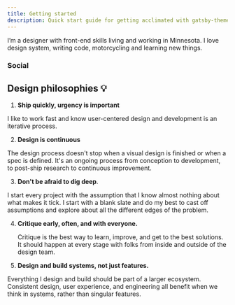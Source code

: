 ```yaml
---
title: Getting started
description: Quick start guide for getting acclimated with gatsby-theme-carbon
---
```


<PageDescription>

I’m a designer with front-end skills living and working in Minnesota. I love design system, writing code, motorcycling and learning new things.
</PageDescription>

<MiniCard title="What's your story?" href="/background" />

### Social
<CardGroup>
  <MiniCard title="Twitter" target="=_blank" href="https://twitter.com/kaizenOS" actionIcon="logoTwitter" />
  <MiniCard title="Instagram" target="=_blank" href="https://instagram.com/eyal.benvenisti" actionIcon="Instagram" />
  <MiniCard title="Linkedin" target="=_blank" href="https://linkedin.com/in/eyal.benvenisti" actionIcon="Instagram" />
  <MiniCard title="Current Location" target="=_blank" href="https://storage.benvenisti.rocks/index.php/apps/phonetrack/publicSessionWatch/fe85e46b15ecdd94a9322eff823d3905?lineToggle=0&refresh=15&arrow=0&gradient=0&autozoom=1&tooltip=0&linewidth=4&pointradius=1&nbpoints=1" actionIcon="Instagram" />
</CardGroup>

## Design philosophies 💡

1. **Ship quickly, urgency is important**

  I like to work fast and know user-centered design and development is an iterative process.

2. **Design is continuous**

  The design process doesn't stop when a visual design is finished or when a spec is defined. It's an ongoing process from conception to development, to post-ship research to continuous improvement.

3. **Don't be afraid to dig deep**.

  I start every project with the assumption that I know almost nothing about what makes it tick. I start with a blank slate and do my best to cast off assumptions and explore about all the different edges of the problem.

4. **Critique early, often, and with everyone.**

    Critique is the best way to learn, improve, and get to the best solutions. It should happen at every stage with folks from inside and outside of the design team.

5. **Design and build systems, not just features.**

  Everything I design and build should be part of a larger ecosystem. Consistent design, user experience, and engineering all benefit when we think in systems, rather than singular features.
